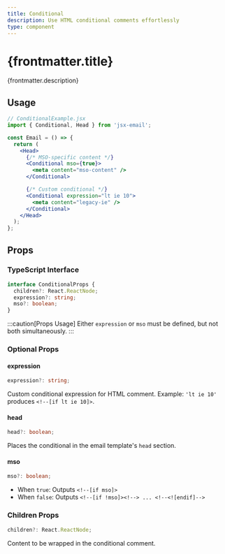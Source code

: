```yaml
---
title: Conditional
description: Use HTML conditional comments effortlessly
type: component
---
```



<h1>{frontmatter.title}</h1>
<p>{frontmatter.description}</p>

<Install type={frontmatter.type} />

## Usage

```jsx "Conditional"
// ConditionalExample.jsx
import { Conditional, Head } from 'jsx-email';

const Email = () => {
  return (
    <Head>
      {/* MSO-specific content */}
      <Conditional mso={true}>
        <meta content="mso-content" />
      </Conditional>

      {/* Custom conditional */}
      <Conditional expression="lt ie 10">
        <meta content="legacy-ie" />
      </Conditional>
    </Head>
  );
};
```

## Props

### TypeScript Interface

```ts
interface ConditionalProps {
  children?: React.ReactNode;
  expression?: string;
  mso?: boolean;
}
```

:::caution[Props Usage]
Either `expression` or `mso` must be defined, but not both simultaneously.
:::

### Optional Props

#### expression

```ts
expression?: string;
```

Custom conditional expression for HTML comment. Example: `'lt ie 10'` produces `<!--[if lt ie 10]>`.

#### head

```ts
head?: boolean;
```

Places the conditional in the email template's `head` section.

#### mso

```ts
mso?: boolean;
```

- When `true`: Outputs `<!--[if mso]>`
- When `false`: Outputs `<!--[if !mso]><!--> ... <!--<![endif]-->`

### Children Props

```ts
children?: React.ReactNode;
```

Content to be wrapped in the conditional comment.
